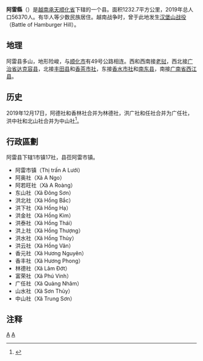 {{Infobox Settlement
|name                   = 阿雷县
|settlement_type        = 县
|official_name          = 
|other_name             = 
|native_name            = {{lang|vi|Huyện A Lưới}}
|nickname               = 
|motto                  = 
|image_skyline          = 
|imagesize              = 
|image_caption          = 
|image_flag             = 
|flag_size              = 
|image_seal             = 
|seal_size              = 
|image_shield           = 
|shield_size            = 
|image_blank_emblem     = 
|blank_emblem_size      = 
|image_map              = {{Infobox mapframe|frame-width=250|zoom=10}}
|mapsize                = 
|map_caption            = 
|image_map1             = 
|mapsize1               = 
|map_caption1           = 
|pushpin_map            = Vietnam
|pushpin_label_position = bottom
|pushpin_map_caption    = 
|pushpin_map1           = 
|pushpin_label_position1= 
|pushpin_map_caption1   = 
|subdivision_type       = 国家
|subdivision_name       = {{flag|Vietnam}}
|subdivision_type1      = [[越南行政区划|省]]
|subdivision_name1      = [[承天顺化省|承天顺化省]]
|subdivision_type2      = 行政区划
|subdivision_name2      = 1市镇17社
|subdivision_type3      = 
|subdivision_name3      = 
|seat_type              = 县莅
|seat                   = {{link-vi|阿雷市镇|A Lưới (thị trấn)}}
|government_type        = 
|leader_title           = 
|leader_name            = 
|leader_title1          = 
|leader_name1           = 
|established_title      = 
|established_date       = 
|area_magnitude         = 
|unit_pref              = 
|area_footnotes         = 
|area_total_km2         = 1232.7
|area_land_km2          = 
|area_water_km2         = 
|area_water_percent     = 
|area_urban_km2         = 
|area_metro_km2         = 
|population_as_of       = 2019年
|population_footnotes   = 
|population_note        = 
|population_total       = 56370
|population_density_km2 = auto
|population_metro             = 
|population_density_metro_km2 = 
|population_urban             = 
|population_density_urban_km2 = 
|timezone               = [[越南标准时间|越南标准时间]]
|utc_offset             = +7
|elevation_footnotes    = 
|elevation_m            = 
|coor_type              = 
|coordinates            = 
|postal_code_type       = 
|postal_code            = 
|area_code              = 
|website                = [https://aluoi.thuathienhue.gov.vn 阿雷县电子信息门户网站]
|footnotes              = 
}}
'''阿雷縣'''（{{vie|v='''Huyện A Lưới'''}}）是[[越南|越南]][[承天顺化省|承天顺化省]]下辖的一个县。面积1232.7平方公里，2019年总人口56370人。有华人等少数民族居住。越南战争时，曾于此地发生[[汉堡山战役|汉堡山战役]]（Battle of Hamburger Hill）。

==地理==
阿雷县多山，地形险峻，与[[顺化市|顺化市]]有49号公路相连。西和西南接[[老挝|老挝]]，西北接[[广治省|广治省]][[达克容县|达克容县]]，北接[[丰田县_(承天顺化省)|丰田县]]和[[香茶市社|香茶市社]]，东接[[香水市社|香水市社]]和[[南东县|南东县]]，南接[[广南省|广南省]][[西江县|西江县]]。

==历史==
2019年12月17日，阿德社和香林社合并为林德社，洪广社和任社合并为广任社，洪中社和北山社合并为中山社<ref>{{Cite web |url=http://vanban.chinhphu.vn/portal/page/portal/chinhphu/hethongvanban?mode=detail&document_id=198699 |title=Nghị quyết số 834/NQ-UBTVQH14 của ỦY BAN THƯỜNG VỤ QUỐC HỘI : Về việc sắp xếp các đơn vị hành chính cấp xã thuộc tỉnh Thừa Thiên Huế |access-date=2019-12-31 |archive-date=2021-06-21 |archive-url=https://web.archive.org/web/20210621165040/http://vanban.chinhphu.vn/portal/page/portal/chinhphu/hethongvanban?mode=detail&document_id=198699 |dead-url=no }}</ref>。

==行政區劃==
阿雷县下辖1市镇17社，县莅阿雷市镇。
*阿雷市镇（Thị trấn A Lưới）
*阿奥社（Xã A Ngo）
*阿若旺社（Xã A Roàng）
*东山社（Xã Đông Sơn）
*洪北社（Xã Hồng Bắc）
*洪下社（Xã Hồng Hạ）
*洪金社（Xã Hồng Kim）
*洪泰社（Xã Hồng Thái）
*洪上社（Xã Hồng Thượng）
*洪水社（Xã Hồng Thủy）
*洪云社（Xã Hồng Vân）
*香元社（Xã Hương Nguyên）
*香丰社（Xã Hương Phong）
*林德社（Xã Lâm Đớt）
*富荣社（Xã Phú Vinh）
*广任社（Xã Quảng Nhâm）
*山水社（Xã Sơn Thủy）
*中山社（Xã Trung Sơn）

==注释==
{{reflist}}
{{承天顺化省行政区划}}
{{越南北中部之县市镇区域划分}}

[[Category:越南县份|A]]
[[Category:承天順化省|A]]